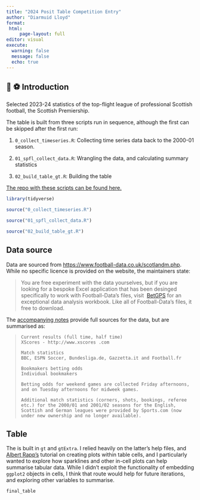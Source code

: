 ```yaml
---
title: "2024 Posit Table Competition Entry"
author: "Diarmuid Lloyd"
format: 
 html:
     page-layout: full
editor: visual
execute: 
  warning: false
  message: false
  echo: true
---
```


##  🏴󠁧󠁢󠁳󠁣󠁴󠁿 ⚽️ Introduction

Selected 2023-24 statistics of the top-flight league of professional Scottish football, the Scottish Premiership.

The table is built from three scripts run in sequence, although the first can be skipped after the first run:

1.  `0_collect_timeseries.R`: Collecting time series data back to the 2000-01 season.

2.  `01_spfl_collect_data.R`: Wrangling the data, and calculating summary statistics

3.   `02_build_table_gt.R`: Building the table

[The repo with these scripts can be found here.](https://github.com/dplloyd/posit-table-comp-2024)

```r

library(tidyverse)

source("0_collect_timeseries.R")

source("01_spfl_collect_data.R")

source("02_build_table_gt.R")
```

## Data source

Data are sourced from [https://www.football-data.co.uk/scotlandm.php](https://www.football-data.co.uk). While no specific licence is provided on the website, the maintainers state:

> You are free experiment with the data yourselves, but if you are looking for a bespoke Excel application that has been desinged specifically to work with Football-Data's files, visit  [BetGPS](http://www.betgps.com/betting-data.php) for an exceptional data analysis workbook. Like all of Football-Data's files, it free to download.

The [accompanying notes](https://www.football-data.co.uk/notes.txt) provide full sources for the data, but are summarised as:

> ```         
> Current results (full time, half time)
> XScores - http://www.xscores .com
>
> Match statistics
> BBC, ESPN Soccer, Bundesliga.de, Gazzetta.it and Football.fr
>
> Bookmakers betting odds
> Individual bookmakers
>
> Betting odds for weekend games are collected Friday afternoons, and on Tuesday afternoons for midweek games.
>
> Additional match statistics (corners, shots, bookings, referee etc.) for the 2000/01 and 2001/02 seasons for the English, Scottish and German leagues were provided by Sports.com (now under new ownership and no longer available).
> ```

## Table

The is built in `gt` and `gtExtra`. I relied heavily on the latter's help files, and [Albert Rapp's](https://gt.albert-rapp.de) tutorial on creating plots within table cells, and I particularly wanted to explore how sparklines and other in-cell plots can help summarise tabular data. While I didn't exploit the functionality of embedding `ggplot2` objects in cells, I think that route would help for future iterations, and exploring other variables to summarise.

```r
final_table
```
